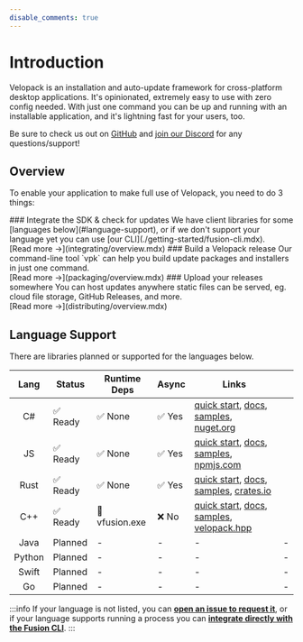 ```yaml
---
disable_comments: true
---
```


# Introduction

Velopack is an installation and auto-update framework for cross-platform desktop applications. It's opinionated, extremely easy to use with zero config needed. With just one command you can be up and running with an installable application, and it's lightning fast for your users, too.

Be sure to check us out on [GitHub](https://github.com/velopack/velopack) and [join our Discord](https://discord.gg/CjrCrNzd3F) for any questions/support!

## Overview

To enable your application to make full use of Velopack, you need to do 3 things:

<FancyStep step={1}>
### Integrate the SDK & check for updates
We have client libraries for some [languages below](#language-support), or if we don't support your language yet you can use [our CLI](./getting-started/fusion-cli.mdx). <br/>
[Read more →](integrating/overview.mdx)
</FancyStep>

<FancyStep step={2}>
### Build a Velopack release
Our command-line tool `vpk` can help you build update packages and installers in just one command. <br/>
[Read more →](packaging/overview.mdx)
</FancyStep>

<FancyStep step={3} noline>
### Upload your releases somewhere
You can host updates anywhere static files can be served, eg. cloud file storage, GitHub Releases, and more. <br/>
[Read more →](distributing/overview.mdx)
</FancyStep>

## Language Support

There are libraries planned or supported for the languages below.

|  Lang  | Status  | Runtime Deps   | Async | Links                                                                                                                                                                                                                                         |   |
| :----: | ------- | -------------- | ----- | --------------------------------------------------------------------------------------------------------------------------------------------------------------------------------------------------------------------------------------------- | - |
|   C#   | ✅ Ready | ✅ None         | ✅ Yes | [quick start](./getting-started/csharp.mdx), [docs](./reference/cs/Velopack/), [samples](https://github.com/velopack/velopack/tree/master/samples), [nuget.org](https://nuget.org/packages/velopack)                                          |   |
|   JS   | ✅ Ready | ✅ None         | ✅ Yes | [quick start](./getting-started/electron.mdx), [docs](./reference/js/classes/UpdateManager.md), [samples](https://github.com/velopack/velopack.fusion/tree/master/for-js/samples), [npmjs.com](https://www.npmjs.com/package/velopack)        |   |
|  Rust  | ✅ Ready | ✅ None         | ✅ Yes | [quick start](./getting-started/rust.mdx), [docs](https://docs.rs/velopack), [samples](https://github.com/velopack/velopack.fusion/tree/master/for-rust/samples), [crates.io](https://crates.io/crates/velopack)                              |   |
|   C++  | ✅ Ready | 🔶 vfusion.exe | ❌ No  | [quick start](./getting-started/cpp.mdx), [docs](./reference/cpp/api.md), [samples](https://github.com/velopack/velopack.fusion/tree/master/for-cpp/samples), [velopack.hpp](https://github.com/velopack/velopack.fusion/tree/master/for-cpp) |   |
|  Java  | Planned | -              | -     | -                                                                                                                                                                                                                                             | - |
| Python | Planned | -              | -     | -                                                                                                                                                                                                                                             | - |
|  Swift | Planned | -              | -     | -                                                                                                                                                                                                                                             | - |
|   Go   | Planned | -              | -     | -                                                                                                                                                                                                                                             | - |

:::info
If your language is not listed, you can [**open an issue to request it**](https://github.com/velopack/velopack.fusion/issues), 
or if your language supports running a process you can [**integrate directly with the Fusion CLI**](./getting-started/fusion-cli.mdx).
:::

<!-- ## Migrating to Velopack
<DocCardList items={[
    { type: 'link', docId: 'migrating/squirrel', href: 'migrating/squirrel', label: 'From Squirrel' },
]} /> -->
